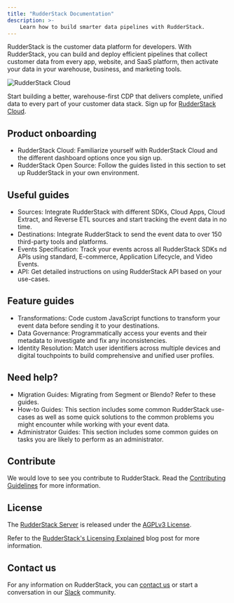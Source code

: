 ```yaml
---
title: "RudderStack Documentation"
description: >-
    Learn how to build smarter data pipelines with RudderStack.
---
```


RudderStack is the customer data platform for developers. With RudderStack, you can build and deploy efficient pipelines that collect customer data from every app, website, and SaaS platform, then activate your data in your warehouse, business, and marketing tools.

<img src="/assets/rs-cloud/rs-cloud-workflow.png" alt="RudderStack Cloud" />

<div class="successBlock">

Start building a better, warehouse-first CDP that delivers complete, unified data to every part of your customer data stack. Sign up for <a href="https://app.rudderstack.com/signup?type=freetrial" target="_blank">RudderStack Cloud</a>.
</div>

## Product onboarding

* <Link to="/tmp-get-started/rudderstack-cloud/">RudderStack Cloud</Link>: Familiarize yourself with RudderStack Cloud and the different dashboard options once you sign up.

* <Link to="/tmp-get-started/rudderstack-open-source/">RudderStack Open Source</Link>: Follow the guides listed in this section to set up RudderStack in your own environment.


## Useful guides

* <Link to="/sources/">Sources</Link>: Integrate RudderStack with different SDKs, Cloud Apps, Cloud Extract, and Reverse ETL sources and start tracking the event data in no time.

* <Link to="/tmp-destinations/">Destinations</Link>: Integrate RudderStack to send the event data to over 150 third-party tools and platforms.

* <Link to="/event-spec/standard-events/">Events Specification</Link>: Track your events across all RudderStack SDKs nd APIs using standard, E-commerce, Application Lifecycle, and Video Events.

* <Link to="/event-spec/api/">API</Link>: Get detailed instructions on using RudderStack API based on your use-cases.

## Feature guides

* <Link to="/features/transformations/">Transformations</Link>: Code custom JavaScript functions to transform your event data before sending it to your destinations.

* <Link to="/features/data-governance/">Data Governance</Link>: Programmatically access your events and their metadata to investigate and fix any inconsistencies.

* <Link to="/features/identity-resolution/">Identity Resolution</Link>: Match user identifiers across multiple devices and digital touchpoints to build comprehensive and unified user profiles. 


## Need help?

* <Link to="/user-guides/migration-guides/">Migration Guides</Link>: Migrating from Segment or Blendo? Refer to these guides.

* <Link to="/user-guides/how-to-guides/">How-to Guides</Link>: This section includes some common RudderStack use-cases as well as some quick solutions to the common problems you might encounter while working with your event data.

* <Link to="/user-guides/administrators-guide/">Administrator Guides</Link>: This section includes some common guides on tasks you are likely to perform as an administrator.


## Contribute

We would love to see you contribute to RudderStack. Read the [Contributing Guidelines](https://github.com/rudderlabs/rudder-server/blob/master/CONTRIBUTING.md) for more information.

## License

The [RudderStack Server](https://github.com/rudderlabs/rudder-server) is released under the [AGPLv3 License](https://www.gnu.org/licenses/agpl-3.0-standalone.html).

<div class="successBlock">

Refer to the <a href="https://rudderstack.com/blog/rudderstacks-licensing-explained" target="_blank">RudderStack's Licensing Explained</a> blog post for more information.
</div>

## Contact us

For any information on RudderStack, you can [contact us](mailto:%20docs@rudderstack.com) or start a conversation in our [Slack](https://rudderstack.com/join-rudderstack-slack-community) community.
